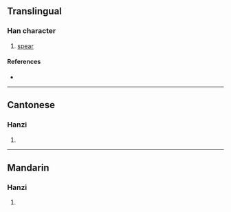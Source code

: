 {{character info/new}}
==Translingual==

===Han character===
{{Han char|rn=62|rad=戈|as=11|sn=15|four=33850|canj=JCI|ids=⿰寅戈}}

# [[spear]]

====References====
* {{Han ref|kx=0413.410|dkj=11651|dj=0757.020|hdz=21412.030|uh=622D|ud=25133|bh=E5AC|bd=58796}}

----

==Cantonese==

===Hanzi===
{{yue-hanzi|jyut=[[jan5]], [[jin2]]|y=yan5, yin2}}

# {{rfdef|yue|sort=戈11}}

----

==Mandarin==

===Hanzi===
{{cmn-hanzi|pin=[[yǎn]] ([[yan3]])|wg=yen<sup>3</sup>}}

# {{rfdef|cmn|sort=戈11}}